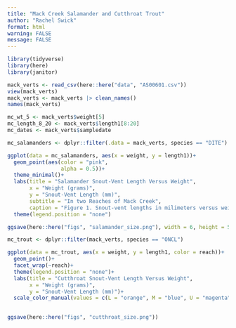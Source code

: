 ```yaml
---
title: "Mack Creek Salamander and Cutthroat Trout"
author: "Rachel Swick"
format: html
warning: FALSE
message: FALSE
---
```


```r
library(tidyverse)
library(here)
library(janitor)
```

```r
mack_verts <- read_csv(here::here("data", "AS00601.csv"))
view(mack_verts)
mack_verts <- mack_verts |> clean_names()
names(mack_verts)
```

```r
mc_wt_5 <- mack_verts$weight[5]
mc_length_8_20 <- mack_verts$length1[8:20]
mc_dates <- mack_verts$sampledate
```

```r
mc_salamanders <- dplyr::filter(.data = mack_verts, species == "DITE")
```

```r
ggplot(data = mc_salamanders, aes(x = weight, y = length1))+
  geom_point(aes(color = "pink",
                 alpha = 0.5))+
  theme_minimal()+
  labs(title = "Salamander Snout-Vent Length Versus Weight",
       x = "Weight (grams)",
       y = "Snout-Vent Length (mm)",
       subtitle = "In two Reaches of Mack Creek",
       caption = "Figure 1. Snout-vent lengths in milimeters versus weight in grams of salamander in two reaches of Mack Creek") +
  theme(legend.position = "none")

ggsave(here::here("figs", "salamander_size.png"), width = 6, height = 5)
```

```r
mc_trout <- dplyr::filter(mack_verts, species == "ONCL")

ggplot(data = mc_trout, aes(x = weight, y = length1, color = reach))+
  geom_point()+
  facet_wrap(~reach)+
  theme(legend.position = "none")+
  labs(title = "Cutthroat Snout-Vent Length Versus Weight",
       x = "Weight (grams)",
       y = "Snout-Vent Length (mm)")+
  scale_color_manual(values = c(L = "orange", M = "blue", U = "magenta"))
  

ggsave(here::here("figs", "cutthroat_size.png"))
```

 




